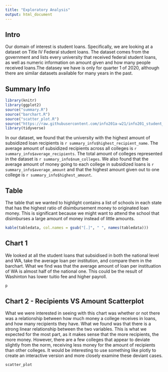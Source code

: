 ```yaml
---
title: "Exploratory Analysis"
output: html_document
---
```

## Intro

Our domain of interest is student loans. Specifically, we are looking at a dataset on Title IV Federal student loans. The dataset comes from the government and lists every university that received federal student loans, as well as numeric information on amount given and how many people received loans.The datasey we have is only for quarter 1 of 2020, although there are similar datasets available for many years in the past.

## Summary Info

```r
library(knitr)
library(ggplot2)
source("summary.R")
source("barchart.R")
source("scatter_plot.R")
source("https://raw.githubusercontent.com/info201a-w21/info201_student_loans/main/tablecreator.R?token=ASLHHB2B6DUYXRKJYEAHNILAHGD6K")
library(tidyverse)
```

In our dataset, we found that the university with the highest amount of subsidized loan recipients is `r summary_info$highest_recipient_name`. The average amount of subsidized recipients across all colleges is `r summary_info$average_recipients`. The total amount of colleges represented in the dataset is `r summary_info$num_colleges`. We also found that the average amount of money going to each college in subsidized loans is `r summary_info$average_amount` and that the highest amount given out to one college is `r summary_info$highest_amount`.

## Table

The table that we wanted to highlight contains a list of schools in each state that has the highest ratio of disimbursement money to originated loan money. This is significant because we might want to attend the school that disimburses a large amount of money instead of little amounts.

```r
kable(tabledata, col.names = gsub("[.]", " ", names(tabledata)))
```

## Chart 1
We looked at all the student loans that subsidised in both the national level and WA, take the average loan per institution, and compare them in the barchart. What we find was that the average amount of loan per instituation of WA is almost half of the national one. This could be the result of Washinton has lower tuitio fee and higher payroll.

```r
p
```
## Chart 2 - Recipients VS Amount Scatterplot
What we were interested in seeing with this chart was whether or not there was a relationship between how much money a college receives in loans, and how many recipients they have. What we found was that there is a strong linear relationship between the two variables. This is what we expected for the most part, as it makes sense that the more recipients, the more money. However, there are a few colleges that appear to deviate slightly from the norm, receiving less money for the amount of recipients than other colleges. It would be interesting to use something like plotly to create an interactive version and more closely examine these deviant cases.
```r
scatter_plot
```







